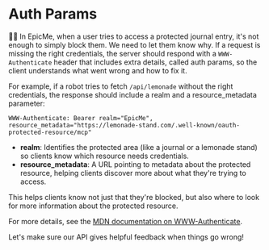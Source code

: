 # Auth Params

👨‍💼 In EpicMe, when a user tries to access a protected journal entry, it's not enough to simply block them. We need to let them know why. If a request is missing the right credentials, the server should respond with a `WWW-Authenticate` header that includes extra details, called auth params, so the client understands what went wrong and how to fix it.

For example, if a robot tries to fetch `/api/lemonade` without the right credentials, the response should include a realm and a resource_metadata parameter:

```
WWW-Authenticate: Bearer realm="EpicMe", resource_metadata="https://lemonade-stand.com/.well-known/oauth-protected-resource/mcp"
```

- **realm**: Identifies the protected area (like a journal or a lemonade stand) so clients know which resource needs credentials.
- **resource_metadata**: A URL pointing to metadata about the protected resource, helping clients discover more about what they're trying to access.

This helps clients know not just that they're blocked, but also where to look for more information about the protected resource.

For more details, see the [MDN documentation on WWW-Authenticate](https://developer.mozilla.org/en-US/docs/Web/HTTP/Headers/WWW-Authenticate).

Let's make sure our API gives helpful feedback when things go wrong!
